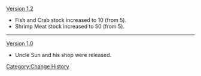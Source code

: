 [[Version 1.2]]
* Fish and Crab stock increased to 10 (from 5).
* Shrimp Meat stock increased to 50 (from 5).
----
[[Version 1.0]]
* Uncle Sun and his shop were released.
<noinclude>[[Category:Change History]]</noinclude>